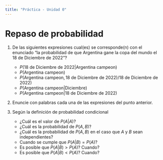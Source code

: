 ```yaml
---
title: "Práctica - Unidad 0"
---
```


# Repaso de probabilidad

1. De las siguientes expresiones cual(es) se corresponde(n) con el enunciado "la probabilidad de que Argentina gane la copa del mundo el 18 de Diciembre de 2022"?
    * $P(\text{18 de Diciembre de 2022} | \text{Argentina campeon})$
    * $P(\text{Argentina campeon})$
    * $P(\text{Argentina campeon}, \text{18 de Diciembre de 2022}) / \text{18 de Diciembre de 2022})$
    * $P(\text{Argentina campeon} | \text{Diciembre})$
    * $P(\text{Argentina campeon} | \text{18 de Diciembre de 2022})$

1. Enuncie con palabras cada una de las expresiones del punto anterior.

1. Según la definición de probabilidad condicional

    * ¿Cuál es el valor de $P(A | A)$?
    * ¿Cuál es la probabilidad de $P(A, B)$?
    * ¿Cuál es la probabilidad de $P(A, B)$ en el caso que $A$ y $B$ sean independientes?
    * Cuando se cumple que $P(A | B) = P(A)$?
    * Es posible que $P(A | B) > P(A)$? Cuando?
    * Es posible que $P(A | B) < P(A)$? Cuando?
    



